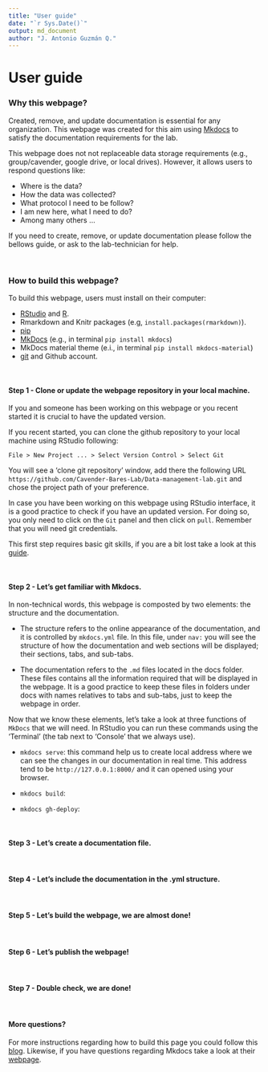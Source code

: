 ```yaml
---
title: "User guide"
date: "`r Sys.Date()`"
output: md_document
author: "J. Antonio Guzmán Q."
---
```


# User guide

### Why this webpage?

Created, remove, and update documentation is essential for any organization. 
This webpage was created for this aim using [Mkdocs](https://www.mkdocs.org/) to 
satisfy the documentation requirements for the lab. 

This webpage does not not replaceable data storage requirements (e.g., group/cavender, 
google drive, or local drives). However, it allows users to respond questions like: 

- Where is the data?
- How the data was collected? 
- What protocol I need to be follow?
- I am new here, what I need to do?
- Among many others ...

If you need to create, remove, or update documentation please follow the bellows 
guide, or ask to the lab-technician for help.

<br>

### How to build this webpage?

To build this webpage, users must install on their computer:

- [RStudio](https://www.rstudio.com/products/rstudio/download/) and [R](https://www.r-project.org/).
- Rmarkdown and Knitr packages (e.g, `install.packages(rmarkdown)`).
- [pip](https://pip.pypa.io/en/stable/cli/pip_install/) 
- [MkDocs](https://www.mkdocs.org/) (e.g., in terminal `pip install mkdocs`)
- MkDocs material theme (e.i., in terminal `pip install mkdocs-material`)
- [git](https://git-scm.com/downloads) and Github account.

<br>

#### Step 1 - Clone or update the webpage repository in your local machine.

If you and someone has been working on this webpage or you recent started it is 
crucial to have the updated version. 

If you recent started, you can clone the github repository to your local machine
using RStudio following:

```
File > New Project ... > Select Version Control > Select Git 
```

You will see a 'clone git repository' window, add there the following URL
`https://github.com/Cavender-Bares-Lab/Data-management-lab.git` and chose the 
project path of your preference.

In case you have been working on this webpage using RStudio interface, 
it is a good practice to check if you have an updated version. For doing so, you only 
need to click on the `Git` panel and then click on `pull`. Remember that you will 
need git credentials.

This first step requires basic git skills, if you are a bit lost take a look 
at this [guide](https://www.geo.uzh.ch/microsite/reproducible_research/post/rr-rstudio-git/).

<br>

#### Step 2 - Let's get familiar with Mkdocs.

In non-technical words, this webpage is composted by two elements: the structure and
the documentation.

- The structure refers to the online appearance of the documentation, and it is 
  controlled by `mkdocs.yml` file. In this file, under `nav:` you will see the 
  structure of how the documentation and web sections will be displayed; their 
  sections, tabs, and sub-tabs.
  
- The documentation refers to the `.md` files located in the docs folder. These files
  contains all the information required that will be displayed in the webpage. It is 
  a good practice to keep these files in folders under docs with names relatives 
  to tabs and sub-tabs, just to keep the webpage in order.

Now that we know these elements, let's take a look at three functions of `MkDocs` 
that we will need. In RStudio you can run these commands using the 'Terminal'
(the tab next to 'Console' that we always use).

- `mkdocs serve`: this command help us to create local address where we can see the
  changes in our documentation in real time. This address tend to be `http://127.0.0.1:8000/`
  and it can opened using your browser.
  
- `mkdocs build`:
- `mkdocs gh-deploy`:

<br>

#### Step 3 - Let's create a documentation file.

<br>

#### Step 4 - Let's include the documentation in the .yml structure.

<br>

#### Step 5 - Let's build the webpage, we are almost done!

<br>

#### Step 6 - Let's publish the webpage!

<br>

#### Step 7 - Double check, we are done!

<br>


#### More questions?

For more instructions regarding how to build this page you could follow this 
[blog](https://ronnyhdez.github.io/blog/posts/2021-12-11-usingmkdocsrmd/). Likewise,
if you have questions regarding Mkdocs take a look at their [webpage](https://www.mkdocs.org/).